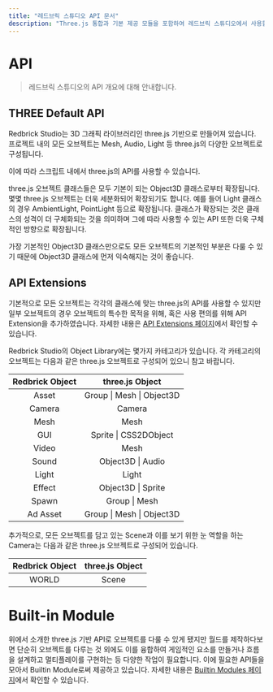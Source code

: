 ```yaml
---
title: "레드브릭 스튜디오 API 문서"
description: "Three.js 통합과 기본 제공 모듈을 포함하여 레드브릭 스튜디오에서 사용할 수 있는 API에 대한 포괄적인 가이드입니다."
---
```


# API

> 레드브릭 스튜디오의 API 개요에 대해 안내합니다.

## THREE Default API

Redbrick Studio는 3D 그래픽 라이브러리인 three.js 기반으로 만들어져 있습니다. 프로젝트 내의 모든 오브젝트는 Mesh, Audio, Light 등 three.js의 다양한 오브젝트로 구성됩니다.

이에 따라 스크립트 내에서 three.js의 API를 사용할 수 있습니다.

three.js 오브젝트 클래스들은 모두 기본이 되는 Object3D 클래스로부터 확장됩니다. 몇몇 three.js 오브젝트는 더욱 세분화되어 확장되기도 합니다. 예를 들어 Light 클래스의 경우 AmbientLight, PointLight 등으로 확장됩니다. 클래스가 확장되는 것은 클래스의 성격이 더 구체화되는 것을 의미하며 그에 따라 사용할 수 있는 API 또한 더욱 구체적인 방향으로 확장됩니다.

가장 기본적인 Object3D 클래스만으로도 모든 오브젝트의 기본적인 부분은 다룰 수 있기 때문에 Object3D 클래스에 먼저 익숙해지는 것이 좋습니다.

## API Extensions

기본적으로 모든 오브젝트는 각각의 클래스에 맞는 three.js의 API를 사용할 수 있지만 일부 오브젝트의 경우 오브젝트의 특수한 목적을 위해, 혹은 사용 편의를 위해 API Extension을 추가하였습니다. 자세한 내용은 [API Extensions 페이지](../api)에서 확인할 수 있습니다.

<Callout type="info" emoji="ℹ️">
  Redbrick Studio의 Object Library에는 몇가지 카테고리가 있습니다. 각 카테고리의
  오브젝트는 다음과 같은 three.js 오브젝트로 구성되어 있으니 참고 바랍니다.
</Callout>

| Redbrick Object |      three.js Object      |
| :-------------: | :-----------------------: |
|      Asset      | Group \| Mesh \| Object3D |
|     Camera      |          Camera           |
|      Mesh       |           Mesh            |
|       GUI       |   Sprite \| CSS2DObject   |
|      Video      |           Mesh            |
|      Sound      |     Object3D \| Audio     |
|      Light      |           Light           |
|     Effect      |    Object3D \| Sprite     |
|      Spawn      |       Group \| Mesh       |
|    Ad Asset     | Group \| Mesh \| Object3D |

<Callout type="info" emoji="ℹ️">
  추가적으로, 모든 오브젝트를 담고 있는 Scene과 이를 보기 위한 눈 역할을 하는
  Camera는 다음과 같은 three.js 오브젝트로 구성되어 있습니다.
</Callout>

| Redbrick Object | three.js Object |
| :-------------: | :-------------: |
|      WORLD      |      Scene      |

# Built-in Module

위에서 소개한 three.js 기반 API로 오브젝트를 다룰 수 있게 됐지만 월드를 제작하다보면 단순히 오브젝트를 다루는 것 외에도 이를 융합하여 게임적인 요소를 만들거나 흐름을 설계하고 멀티플레이를 구현하는 등 다양한 작업이 필요합니다. 이에 필요한 API들을 모아서 Builtin Module로써 제공하고 있습니다. 자세한 내용은 [Builtin Modules 페이지](../built-in)에서 확인할 수 있습니다.
